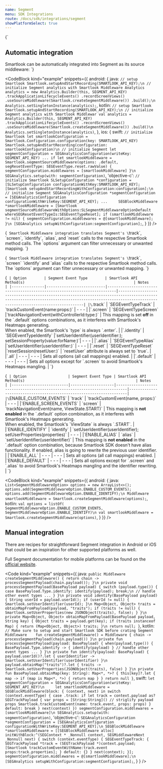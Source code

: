 ```yaml
---
name: Segment
menu: SDK Integrations
route: /docs/sdk/integrations/segment
showPlatformSelect: true
---
```



<Title>Segment integration</Title>

<TextBlock visibleOn="android,ios">{`
## Automatic integration
Smartlook can be automatically integrated into Segment as its source middleware:
`}</TextBlock>

<CodeBlock
  kind="example"
  snippets={{
    android: {
      java: `
// setup Smartlook
Smartlook.setupAndStartRecording(SMARTLOOK_API_KEY);\n
// initialize Segment analytics with Smartlook Middleware
Analytics analytics = new Analytics.Builder(this, SEGMENT_API_KEY)
        .trackApplicationLifecycleEvents()
        .recordScreenViews()
        .useSourceMiddleware(Smartlook.createSegmentMiddleware())
        .build();\n
Analytics.setSingletonInstance(analytics);
      `,
      kotlin: `
// setup Smartlook
Smartlook.setupAndStartRecording(SMARTLOOK_API_KEY);\n
// initialize Segment analytics with Smartlook Middlewar
val analytics = Analytics.Builder(this, SEGMENT_API_KEY)
        .trackApplicationLifecycleEvents()
        .recordScreenViews()
        .useSourceMiddleware(Smartlook.createSegmentMiddleware())
        .build()\n
Analytics.setSingletonInstance(analytics)
      `,
  },
  ios: {
      swift: `
// initialize Smartlook
let smartlookConfiguration = Smartlook.Configuration.configuration(key: SMARTLOOK_API_KEY)
Smartlook.setupAndStartRecording(configuration: smartlookConfiguration)\n
// initialize Segment
let segmentConfiguration = SEGAnalyticsConfiguration(writeKey: SEGMENT_API_KEY)
...
if let smartlookMiddleware = Smartlook.segmentSourceMiddleware(options: .default, segResetEventType: SEGEventType.reset.rawValue) {
  segmentConfiguration.middlewares = [smartlookMiddleware]
}\n 
SEGAnalytics.setup(with: segmentConfiguration)
`,
      'objective-c': `
// initialize Smartlook
SLSetupConfiguration *configuration = [SLSetupConfiguration configurationWithKey:SMARTLOOK_API_KEY];
[Smartlook setupAndStartRecordingWithConfiguration:configuration];\n
// initialize Segment
SEGAnalyticsConfiguration *segmentConfiguration = [SEGAnalyticsConfiguration configurationWithWriteKey:SEGMENT_API_KEY];
...    
SEGBlockMiddleware *smartlookMiddleware = [Smartlook segmentSourceMiddlewareWithOptions:SLSegmentMiddlewareOptionDefault whereSEGResetEventTypeIs:SEGEventTypeReset];
if (smartlookMiddleware != nil) {
  segmentConfiguration.middlewares = @[smartlookMiddleware];
}\n
[SEGAnalytics setupWithConfiguration:segmentConfiguration];
`,
  }
  }}
/>

<TextBlock visibleOn="ios">{`
Smartlook Middleware integration translates Segment's \`track\`, \`screen\`, \`identify\`, \`alias\`, and \`reset\` calls to the respective Smartlook method calls. The \`options\` argument can filter unnecessary or unwanted mapping.
`}</TextBlock>

<TextBlock visibleOn="android">{`
Smartlook Middleware integration translates Segment's \`track\`,  \`screen\` \`identify\` and \`alias\` calls to the respective Smartlook method calls. The \`options\` argument can filter unnecessary or unwanted mapping.
`}</TextBlock>

<TextBlock visibleOn="ios">{`
| Option        | Segment Event Type        | Smartlook API Method(s)                                                  | Notes                                                                                                                                                                                            |
|---------------|---------------------------|--------------------------------------------------------------------------|--------------------------------------------------------------------------------------------------------------------------------------------------------------------------------------------------|
|\`.track\`     | \`SEGEventTypeTrack\`     | \`trackCustomEvent(name:props:)\`                                        | - - -                                                                                                                                                                                            |
|\`.screen\`    | \`SEGEventTypeScreen\`    |\`trackNavigationEvent(withControllerId:type:)\`                          | This mapping is set **off** in the \`.default\` options combinations, as it interferes with Smartlook's Heatmaps generating. <br /> When enabled, the Smartlook's \`type\` is always \`.enter\`. |
|\`.identity\`  | \`SEGEventTypeIdentify\`  |\`setUserIdentifier(userIdentifier:); setSessionProperty(value:forName:)\`| - - -                                                                                                                                                                                            |
|\`.alias\`     | \`SEGEventTypeAlias\`     |\`setUserIdentifier(userIdentifier:)\`                                    | - - -                                                                                                                                                                                            |
|\`.reset\`     | \`SEGEventTypeReset\`     |\`resetSession(resetUser:)\`                                              | \`resetUser\` attribute is always set to \`true\`.                                                                                                                                               |
|\`.all\`       | - - -                     | - - -                                                                    | Sets all options (all call mappings) enabled.                                                                                                                                                    |
|\`.default\`   | - - -                     | - - -                                                                    | Sets all options except for \`.screen\` to avoid Smartlook's Heatmaps mangling.                                                                                                                  |
`}</TextBlock>

<TextBlock visibleOn="android">{`
| Option                   | Segment Event Type | Smartlook API Method(s)                                                   | Notes                                                                                                                                                                                                   |
|--------------------------|--------------------|---------------------------------------------------------------------------|---------------------------------------------------------------------|
|\`ENABLE_CUSTOM_EVENTS\`  | \`track\`          | \`trackCustomEvent(name, props:)\`                                        | - - -                                                                                                                                                                                                   |
|\`ENABLE_SCREEN_EVENTS\`  | \`screen\`         | \`trackNavigationEvent(name, ViewState.START)\`                           | This mapping is **not enabled** in the \`.default\` option combination, as it interferes with Smartlook's Heatmaps generating. <br /> When enabled, the Smartlook's \`ViewState\` is always \`.START\`. |
|\`ENABLE_IDENTIFY\`       | \`identify\`       | \`setUserIdentifier(userIdentifier); setUserProperties(properties)\`      | - - -                                                                                                                                                                                                   |
|\`ENABLE_ALIAS\`          | \`alias\`          | \`setUserIdentifier(userIdentifier)\`                                     | This mapping is **not enabled** in the \`.default\` option combination, because Smartlook SDK doesn't have alias functionality. If enabled, alias is going to rewrite the previous user identifier.     |
|\`ENABLE_ALL\`            | - - -              | - - -                                                                     | Sets all options (all call mappings) enabled.                                                                                                                                                           |
|\`ENABLE_DEFAULT\`        | - - -              | - - -                                                                     | Sets all options except for \`.screen\` and \`.alias\` to avoid Smartlook's Heatmaps mangling and the identifier rewriting.                                                                             |
`}</TextBlock>

<CodeBlock
  kind="example"
  snippets={{
    android: {
      java: `
List<SegmentMiddlewareOption> options = new ArrayList<>();
options.add(SegmentMiddlewareOption.ENABLE_CUSTOM_EVENTS);
options.add(SegmentMiddlewareOption.ENABLE_IDENTIFY);\n
Middleware smartlookMiddleware = Smartlook.createSegmentMiddleware(options);
      `,
      kotlin: `
val options = listOf(
  SegmentMiddlewareOption.ENABLE_CUSTOM_EVENTS,
  SegmentMiddlewareOption.ENABLE_IDENTIFY)\n
val smartlookMiddleware = Smartlook.createSegmentMiddleware(options)
      `,
  }
  }}
/>

## Manual integration

There are recipes for straightforward Segment integration in Android or iOS that could be an inspiration for other supported platforms as well.

Full Segment documentation for mobile platforms can be found on the [official website](https://segment.com/docs/connections/sources/catalog/).

<Code
  kind="example"
  snippets={{
      java: `
public Middleware createSegmentMiddleware() {
    return chain -> processSegmentPayload(chain.payload());
}\n
private void processSegmentPayload(BasePayload payload) {
    switch (payload.type()) {
        case BasePayload.Type.identify:
            identify(payload);
            break;\n
        // handle other event types ...
    }
}\n
private void identify(BasePayload payload) {
    String userId = payload.userId();
    if (userId != null) {
        Smartlook.setUserIdentifier(userId);
    }\n
    Map<Object, Object> traits = obtainMapFromPayload(payload, "traits");
    if (traits != null) {
        Smartlook.setUserProperties(new JSONObject(traits), false);
    }
}\n
private Map<Object, Object> obtainMapFromPayload(BasePayload payload, String key) {
    Object traits = payload.get(key);
    if (traits instanceof Map) {
        return (Map<Object, Object>) traits;
    }\n
    return null;
}
      `,
      kotlin: `
// Make sure to setup and start Smartlook SDK before crating Segment Middleware   
fun createSegmentMiddleware() = Middleware { chain -> processSegmentPayload(chain.payload()) }\n
private fun processSegmentPayload(payload: BasePayload) {
    when(payload.type()) {
        BasePayload.Type.identify -> {
            identify(payload)
        }
        // handle other event types ...
    }
}\n
private fun identify(payload: BasePayload) {
    payload.userId()?.let { userIdentifier ->
        Smartlook.setUserIdentifier(userIdentifier)
    }\n
    payload.obtainMap("traits")?.let { traits ->
        Smartlook.setUserProperties(JSONObject(traits), false)
    }
}\n
private fun BasePayload.obtainMap(key: String): Map<*, *>? {
    this[key]?.let { map ->
        if (map is Map<*, *>) {
            return map
        }
    }
    return null
}
      `,
      swift: `
let segmentConfiguration = SEGAnalyticsConfiguration(writeKey: SEGMENT_API_KEY)\n    
let smartlookMiddleware = SEGBlockMiddleware(block: { (context, next) in
  switch (context.eventType) {
  case .track:
    if let track = context.payload as? SEGTrackPayload {
      var props = [String:String]()
      // striglify payload props
      Smartlook.trackCustomEvent(name: track.event, props: props)
    }
  default:
    break
  }
  next(context)
})
segmentConfiguration.middlewares = [smartlookMiddleware]\n
SEGAnalytics.setup(with: segmentConfiguration)
          `,
      'objective-c': `
SEGAnalyticsConfiguration *segmentConfiguration = [SEGAnalyticsConfiguration configurationWithWriteKey:SEGMENT_API_KEY];\n
SEGBlockMiddleware *smartlookMiddleware = [[SEGBlockMiddleware alloc] initWithBlock:^(SEGContext * _Nonnull context, SEGMiddlewareNext  _Nonnull next) {
  switch (context.eventType) {
    SEGEventTypeTrack:
    {
      SEGTrackPayload *track = (SEGTrackPayload *)context.payload;
      [Smartlook trackCustomEventWithName:track.event props:track.properties];
    }
    default: {}
  }
  next(context);
}];
segmentConfiguration.middlewares = @[smartlookMiddleware];\n
[SEGAnalytics setupWithConfiguration:segmentConfiguration];
`,
    }
  }
/>
